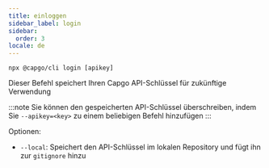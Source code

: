 ```yaml
---
title: einloggen
sidebar_label: login
sidebar:
  order: 3
locale: de
---
```


`npx @capgo/cli login [apikey]`

Dieser Befehl speichert Ihren Capgo API-Schlüssel für zukünftige Verwendung

:::note
Sie können den gespeicherten API-Schlüssel überschreiben, indem Sie `--apikey=<key>` zu einem beliebigen Befehl hinzufügen
:::

Optionen:

- `--local`: Speichert den API-Schlüssel im lokalen Repository und fügt ihn zur `gitignore` hinzu